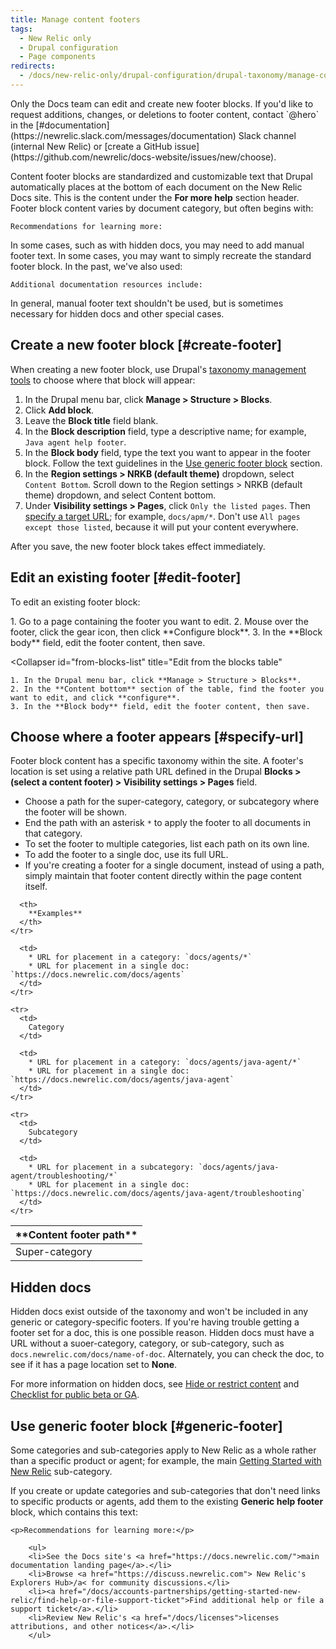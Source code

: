```yaml
---
title: Manage content footers
tags:
  - New Relic only
  - Drupal configuration
  - Page components
redirects:
  - /docs/new-relic-only/drupal-configuration/drupal-taxonomy/manage-content-footers
---
```


<Callout variant="important">
  Only the Docs team can edit and create new footer blocks. If you'd like to request additions, changes, or deletions to footer content, contact `@hero` in the [#documentation](https://newrelic.slack.com/messages/documentation) Slack channel (internal New Relic) or [create a GitHub issue](https://github.com/newrelic/docs-website/issues/new/choose).
</Callout>

Content footer blocks are standardized and customizable text that Drupal automatically places at the bottom of each document on the New Relic Docs site. This is the content under the **For more help** section header. Footer block content varies by document category, but often begins with:

```
Recommendations for learning more:
```

In some cases, such as with hidden docs, you may need to add manual footer text. In some cases, you may want to simply recreate the standard footer block. In the past, we've also used:

```
Additional documentation resources include:
```

In general, manual footer text shouldn't be used, but is sometimes necessary for hidden docs and other special cases.

## Create a new footer block [#create-footer]

When creating a new footer block, use Drupal's [taxonomy management tools](/docs/new-relic-only/drupal-configuration/drupal-taxonomy/primary-navigation-taxonomy-management) to choose where that block will appear:

1. In the Drupal menu bar, click **Manage > Structure > Blocks**.
2. Click **<Icon name="fe-plus"/>
   Add block**.
3. Leave the **Block title** field blank.
4. In the **Block description** field, type a descriptive name; for example, `Java agent help footer`.
5. In the **Block body** field, type the text you want to appear in the footer block. Follow the text guidelines in the [Use generic footer block](/docs/new-relic-only/drupal-configuration/page-components/manage-content-footers#generic-footer) section.
6. In the **Region settings > NRKB (default theme)** dropdown, select `Content Bottom`. Scroll down to the Region settings > NRKB (default theme) dropdown, and select Content bottom.
7. Under **Visibility settings > Pages**, click `Only the listed pages`. Then [specify a target URL](#specify-url); for example, `docs/apm/*`. Don't use `All pages except those listed`, because it will put your content everywhere.

After you save, the new footer block takes effect immediately.

## Edit an existing footer [#edit-footer]

To edit an existing footer block:

<CollapserGroup>
  <Collapser
    id="from-page"
    title="Edit from a page containing the footer"
  >
    1. Go to a page containing the footer you want to edit.
    2. Mouse over the footer, click the gear <Icon name="fe-settings"/>
       icon, then click **Configure block**.
    3. In the **Block body** field, edit the footer content, then save.
  </Collapser>

  <Collapser
    id="from-blocks-list"
    title="Edit from the blocks table"
  >
    1. In the Drupal menu bar, click **Manage > Structure > Blocks**.
    2. In the **Content bottom** section of the table, find the footer you want to edit, and click **configure**.
    3. In the **Block body** field, edit the footer content, then save.
  </Collapser>
</CollapserGroup>

## Choose where a footer appears [#specify-url]

Footer block content has a specific taxonomy within the site. A footer's location is set using a relative path URL defined in the Drupal **Blocks > (select a content footer) > Visibility settings > Pages** field.

* Choose a path for the super-category, category, or subcategory where the footer will be shown.
* End the path with an asterisk `*` to apply the footer to all documents in that category.
* To set the footer to multiple categories, list each path on its own line.
* To add the footer to a single doc, use its full URL.
* If you're creating a footer for a single document, instead of using a path, simply maintain that footer content directly within the page content itself.

<table>
  <thead>
    <tr>
      <th style={{ width: "200px" }}>
        **Content footer path**
      </th>

      <th>
        **Examples**
      </th>
    </tr>
  </thead>

  <tbody>
    <tr>
      <td>
        Super-category
      </td>

      <td>
        * URL for placement in a category: `docs/agents/*`
        * URL for placement in a single doc: `https://docs.newrelic.com/docs/agents`
      </td>
    </tr>

    <tr>
      <td>
        Category
      </td>

      <td>
        * URL for placement in a category: `docs/agents/java-agent/*`
        * URL for placement in a single doc: `https://docs.newrelic.com/docs/agents/java-agent`
      </td>
    </tr>

    <tr>
      <td>
        Subcategory
      </td>

      <td>
        * URL for placement in a subcategory: `docs/agents/java-agent/troubleshooting/*`
        * URL for placement in a single doc: `https://docs.newrelic.com/docs/agents/java-agent/troubleshooting`
      </td>
    </tr>
  </tbody>
</table>

## Hidden docs

Hidden docs exist outside of the taxonomy and won't be included in any generic or category-specific footers. If you're having trouble getting a footer set for a doc, this is one possible reason. Hidden docs must have a URL without a suoer-category, category, or sub-category, such as `docs.newrelic.com/docs/name-of-doc`. Alternately, you can check the doc, to see if it has a page location set to **None**.

For more information on hidden docs, see [Hide or restrict content](/docs/new-relic-only/tech-writer-style-guide/processes-procedures/hide-or-restrict-content) and [Checklist for public beta or GA](/docs/new-relic-only/tech-writer-style-guide/processes-procedures/checklist-public-beta-or-ga).

## Use generic footer block [#generic-footer]

Some categories and sub-categories apply to New Relic as a whole rather than a specific product or agent; for example, the main [Getting Started with New Relic](/docs/accounts-partnerships/getting-started-new-relic) sub-category.

If you create or update categories and sub-categories that don't need links to specific products or agents, add them to the existing **Generic help footer** block, which contains this text:

```
<p>Recommendations for learning more:</p>
    
    <ul>
    <li>See the Docs site's <a href="https://docs.newrelic.com/">main documentation landing page</a>.</li>
    <li>Browse <a href="https://discuss.newrelic.com"> New Relic's Explorers Hub>/a< for community discussions.</li>
    <li><a href="/docs/accounts-partnerships/getting-started-new-relic/find-help-or-file-support-ticket">Find additional help or file a support ticket</a>.</li>
    <li>Review New Relic's <a href="/docs/licenses">licenses attributions, and other notices</a>.</li>
    </ul>
```

